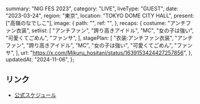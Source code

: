   summary: "NIG FES 2023",
  category: "LIVE",
  liveType: "GUEST",
  date: "2023-03-24",
  region: "東京",
  location: "TOKYO DOME CITY HALL",
  present: ["高嶺のなでしこ"],
  image: {
    path: "",
    ref: "",
  },
  recaps: {
    costume: "アンチファン衣装",
    setlist: [
      "アンチファン",
      "誇り高きアイドル",
      "MC",
      "女の子は強い",
      "可愛くてごめん",
      "ファンサ",
    ],
    stagePlan: [
      "衣装:アンチファン衣装",
      "アンチファン",
      "誇り高きアイドル",
      "MC",
      "女の子は強い",
      "可愛くてごめん",
      "ファンサ",
    ],
    url: "https://x.com/Mikuru_hositani/status/1639153424427257856",
  },
  updatedAt: "2024-11-06",
};

## リンク

- [公式スケジュール](https://takanenonadeshiko.jp/?p=616)
